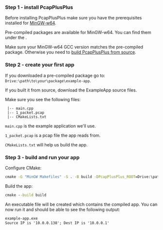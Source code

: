
### Step 1 - install PcapPlusPlus

Before installing PcapPlusPlus make sure you have the prerequisites installed for [MinGW-w64](./install/mingw#prerequisites-for-building-with-mingw-w64).

Pre-compiled packages are available for MinGW-w64. You can find them under the <ReleaseLink/>.

Make sure your MinGW-w64 GCC version matches the pre-compiled package. Otherwise you need to [build PcapPlusPlus from source](./install/mingw).

### Step 2 - create your first app

If you downloaded a pre-compiled package go to: `Drive:\path\to\your\package\example-app`.

If you built it from source, download the <CodeLink relativePath="/Examples/ExampleApp">ExampleApp</CodeLink> source files.

Make sure you see the following files:

```shell
 |-- main.cpp
 |-- 1_packet.pcap
 |-- CMakeLists.txt
```

`main.cpp` is the example application we'll use.

`1_packet.pcap` is a pcap file the app reads from.

`CMakeLists.txt` will help us build the app.

### Step 3 - build and run your app

Configure CMake:

```cmd
cmake -G "MinGW Makefiles" -S . -B build -DPcapPlusPlus_ROOT=Drive:\path\to\your\package -DPCAP_ROOT=Drive:\path\to\npcap-sdk -DPacket_ROOT=Drive:\path\to\npcap-sdk
```

Build the app:

```cmd
cmake --build build
```

An executable file will be created which contains the compiled app. You can now run it and should be able to see the following output:

```cmd
example-app.exe
Source IP is '10.0.0.138'; Dest IP is '10.0.0.1'
```
